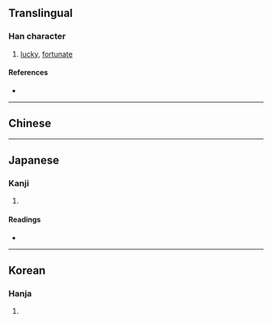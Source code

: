 {{also|僥}}
{{character info}}
==Translingual==

===Han character===
{{Han char|rn=9|rad=人|as=13|sn=15|four=28240|canj=OHSK|ids=⿰亻敫}}

# [[lucky]], [[fortunate]]

====References====
* {{Han ref|kx=0119.190|dkj=01196|dj=0252.160|hdz=10226.020|uh=510C|ud=20748|bh=E4EF|bd=58607}}

----

==Chinese==
{{zh-see|僥}}
{{attention|zh|variant?}}

----

==Japanese==

===Kanji===
{{ja-kanji|grade=|rs=人13}}

# {{rfdef|ja|sort=人13}}

====Readings====
* {{ja-readings|on=きょう|kun=ゆ-く, うかが-う, もと-める, いつわ-る}}

----

==Korean==

===Hanja===
{{ko-hanja|hangeul=교|rv=gyo|mr=kyo}}

# {{rfdef|ko|sort=人13}}